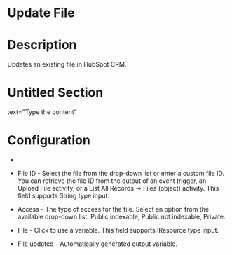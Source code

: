 ﻿# Update File

# Description

Updates an existing file in HubSpot CRM.

# Untitled Section

text="Type the content"

# Configuration

* 
* File ID - Select the file from the drop-down list or enter a custom file ID. You can retrieve the file ID from the output of an event trigger, an Upload File activity, or a List All Records → Files (object) activity. This field supports String type input.
* Access - The type of access for the file. Select an option from the available drop-down list: Public indexable, Public not indexable, Private.
* File - Click to use a variable. This field supports IResource type input.









* File updated - Automatically generated output variable.
